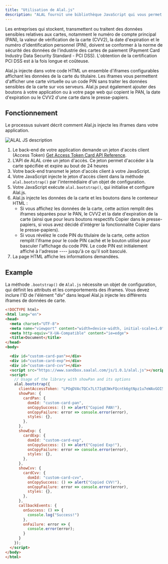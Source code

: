 ```yaml
---
title: "Utilisation de Alal.js"
description: "ALAL fournit une bibliothèque JavaScript qui vous permet d'afficher les données sensibles des cartes dans votre application ou votre page web tout en limitant votre charge de conformité en matière de sécurité des données."
---
```


Les entreprises qui stockent, transmettent ou traitent des données sensibles relatives aux cartes, notamment le numéro de compte principal (PAN), la valeur de vérification de la carte (CVV2), la date d'expiration et le numéro d'identification personnel (PIN), doivent se conformer à la norme de sécurité des données de l'industrie des cartes de paiement (Payment Card Industry Data Security Standard - PCI DSS). L'obtention de la certification PCI DSS est à la fois longue et coûteuse.

Alal.js injecte dans votre code HTML un ensemble d'iframes configurables affichant les données de la carte du titulaire. Les iframes vous permettent d'afficher une carte virtuelle ou un code PIN sans traiter les données sensibles de la carte sur vos serveurs. Alal.js peut également ajouter des boutons à votre application ou à votre page web qui copient le PAN, la date d'expiration ou le CVV2 d'une carte dans le presse-papiers.

## Fonctionnement

Le processus suivant décrit comment Alal.js injecte les iframes dans votre application.

![ALAL JS description](/images/alaljs.png)

1. Le back-end de votre application demande un jeton d'accès client (Access Token) [Get Access Token Card API Reference](/api-reference/cards/get-access-token-card).
2. L'API de ALAL crée un jeton d'accès. Ce jeton permet d'accéder à la carte spécifiée et expire au bout de 24 heures
3. Votre back-end transmet le jeton d'accès client à votre JavaScript.
4. Votre JavaScript injecte le jeton d'accès client dans la méthode `alal.bootstrap()` par l'intermédiaire d'un objet de configuration.
5. Votre JavaScript exécute `alal.bootstrap()`, qui initialise et configure Alal.js.
6. Alal.js injecte les données de la carte et les boutons dans le conteneur HTML :
   - Si vous affichez les données de la carte, cette action remplit des iframes séparées pour le PAN, le CVV2 et la date d'expiration de la carte (ainsi que pour leurs boutons respectifs Copier dans le presse-papiers, si vous avez décidé d'intégrer la fonctionnalité Copier dans le presse-papiers).
   - Si vous révélez le code PIN du titulaire de la carte, cette action remplit l'iframe pour le code PIN caché et le bouton utilisé pour basculer l'affichage du code PIN. Le code PIN est initialement affiché à l'adresse ---- jusqu'à ce qu'il soit basculé.
7. La page HTML affiche les informations demandées.

## Example

La méthode `.bootstrap()` de `Alal.js` nécessite un objet de configuration, qui définit les attributs et les comportements des iframes. Vous devez inclure l'ID de l'élément "div" dans lequel Alal.js injecte les différents iframes de données de carte.

```HTML
<!DOCTYPE html>
<html lang="en">
<head>
  <meta charset="UTF-8">
  <meta name="viewport" content="width=device-width, initial-scale=1.0">
  <meta http-equiv="X-UA-Compatible" content="ie=edge">
  <title>Document</title>
</head>
<body>

  <div id="custom-card-pan"></div>
  <div id="custom-card-exp"></div>
  <div id="custom-card-cvv"></div>
  <script src="https://www.sandbox.saalal.com/js/1.0.1/alal.js"></script>
  <script>
    // Usage of the library with showPan and its options
    alal.bootstrap({
      clientAccessToken: "LPOqDVAcTQCx7Lt7Iq83WxFQcntk6gtNpz1u7eWAvGOI5OjdQ",
      showPan: {
        cardPan: {
          domId: "custom-card-pan",
          onCopySuccess: () => alert("Copied PAN!"),
          onCopyFailure: error => console.error(error),
          styles: {},
        },
      },
      showExp: {
        cardExp: {
          domId: "custom-card-exp",
          onCopySuccess: () => alert("Copied Exp!"),
          onCopyFailure: error => console.error(error),
          styles: {},
        },
      },
      showCvv: {
        cardCvv: {
          domId: "custom-card-cvv",
          onCopySuccess: () => alert("Copied CVV!"),
          onCopyFailure: error => console.error(error),
          styles: {},
        },
      },
      callbackEvents: {
        onSuccess: () => {
          console.log("Success!")
        },
        onFailure: error => {
          console.error(error);
        }
      }
    });
  </script>
</body>
</html>
```
